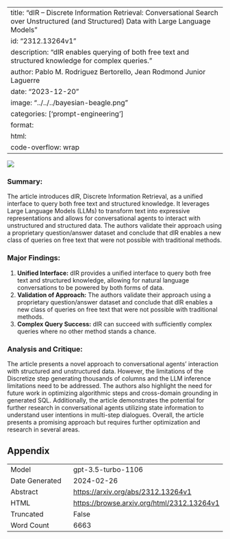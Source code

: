 
---
title: "dIR -- Discrete Information Retrieval: Conversational Search over Unstructured (and Structured) Data with Large Language Models"
id: "2312.13264v1"
description: "dIR enables querying of both free text and structured knowledge for complex queries."
author: Pablo M. Rodriguez Bertorello, Jean Rodmond Junior Laguerre
date: "2023-12-20"
image: "../../../bayesian-beagle.png"
categories: ['prompt-engineering']
format:
  html:
    code-overflow: wrap
---

![](../../../bayesian-beagle.png)

### **Summary:**
The article introduces dIR, Discrete Information Retrieval, as a unified interface to query both free text and structured knowledge. It leverages Large Language Models (LLMs) to transform text into expressive representations and allows for conversational agents to interact with unstructured and structured data. The authors validate their approach using a proprietary question/answer dataset and conclude that dIR enables a new class of queries on free text that were not possible with traditional methods.

### Major Findings:
1. **Unified Interface:** dIR provides a unified interface to query both free text and structured knowledge, allowing for natural language conversations to be powered by both forms of data.
2. **Validation of Approach:** The authors validate their approach using a proprietary question/answer dataset and conclude that dIR enables a new class of queries on free text that were not possible with traditional methods.
3. **Complex Query Success:** dIR can succeed with sufficiently complex queries where no other method stands a chance.

### Analysis and Critique:
The article presents a novel approach to conversational agents' interaction with structured and unstructured data. However, the limitations of the Discretize step generating thousands of columns and the LLM inference limitations need to be addressed. The authors also highlight the need for future work in optimizing algorithmic steps and cross-domain grounding in generated SQL. Additionally, the article demonstrates the potential for further research in conversational agents utilizing state information to understand user intentions in multi-step dialogues. Overall, the article presents a promising approach but requires further optimization and research in several areas.

## Appendix

|          |          |
|----------|----------|
| Model     | gpt-3.5-turbo-1106       |
| Date Generated     | 2024-02-26       |
| Abstract | [https://arxiv.org/abs/2312.13264v1](https://arxiv.org/abs/2312.13264v1)        |
| HTML     | [https://browse.arxiv.org/html/2312.13264v1](https://browse.arxiv.org/html/2312.13264v1)       |
| Truncated       | False       |
| Word Count       | 6663       |